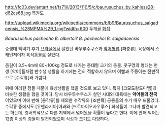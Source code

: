 http://fc03.deviantart.net/fs71/i/2013/110/5/c/baurusuchus_by_kahless28-d62cs68.jpg
복원도

http://upload.wikimedia.org/wikipedia/commons/b/b9/Baurusuchus_salgadoensis_%28MPMA%29_1.jpg?width=600
두개골 [[화석]]

''Baurusuchus pachecho''
''B. albertoi?''
''B. pachechoi''
''B. salgadoensis''

중생대 백악기 후기 [[브라질]]에서 살았던 바우루수쿠스과 [[악어]]형류 [파충류]. 육상에서 스캐빈저이자 육식동물로 살았다. 

몸길이 3.5~4m에 80~100kg 정도로 나가는 중대형 크기의 동물. 콧구멍의 형태는 현생 [악어]들처럼 반수생 생활을 하기에는 전혀 적합하지 않으며 이빨과 주둥이는 전반적으로 [수각류]와 가깝다. 

위에 이러한 점들 때문에 육상생활을 했을 것으로 보고 있다. 특히 [코모도왕도마뱀]과 비슷한 생활을 했을 것이다. 당시 바우루수쿠스가 살던 시대와 대륙에는 '''악어들의 천국'''이었으며 이에 반해 [용각류]를 제외한 수각류와 [조반목] 공룡들의 수가 매우 드물었다. 수각류 중에서도 [우넨라기아]아과와 [드로마이오사우루스] 화석들이 그나마 발견되고는 하는데, 층서학적으로 다른 지역에서 넘어왔을 확률이 높다고 한다. 이에 반해 악어는 12종 이상의 종들이 발견되었으며 식성과 크기도 다양하다.
